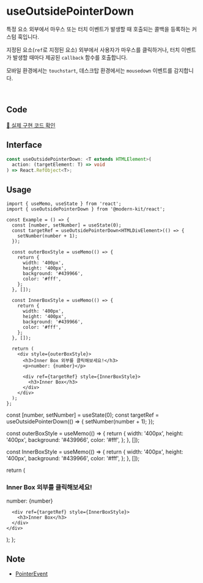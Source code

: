 
# useOutsidePointerDown

특정 요소 외부에서 마우스 또는 터치 이벤트가 발생할 때 호출되는 콜백을 등록하는 커스텀 훅입니다.

지정된 요소(`ref`로 지정된 요소) 외부에서 사용자가 마우스를 클릭하거나, 터치 이벤트가 발생할 때마다 제공된 `callback` 함수를 호출합니다. 

모바일 환경에서는 `touchstart`, 데스크탑 환경에서는 `mousedown` 이벤트를 감지합니다.

<br />

## Code
[🔗 실제 구현 코드 확인](https://github.com/modern-agile-team/modern-kit/blob/main/packages/react/src/hooks/useOutsidePointerDown/index.ts)

## Interface

```ts title="typescript"
const useOutsidePointerDown: <T extends HTMLElement>(
  action: (targetElement: T) => void
) => React.RefObject<T>;
```

## Usage
```tsx title="typescript"
import { useMemo, useState } from 'react';
import { useOutsidePointerDown } from '@modern-kit/react';

const Example = () => {
  const [number, setNumber] = useState(0);
  const targetRef = useOutsidePointerDown<HTMLDivElement>(() => {
    setNumber(number + 1);
  });
  
  const outerBoxStyle = useMemo(() => {
    return {
      width: '400px',
      height: '400px',
      background: '#439966',
      color: '#fff',
    };
  }, []);

  const InnerBoxStyle = useMemo(() => {
    return {
      width: '400px',
      height: '400px',
      background: '#439966',
      color: '#fff',
    };
  }, []);

  return (
    <div style={outerBoxStyle}>
      <h3>Inner Box 외부를 클릭해보세요!</h3>
      <p>number: {number}</p> 

      <div ref={targetRef} style={InnerBoxStyle}>
        <h3>Inner Box</h3>
      </div>
    </div>
  );
};
```

  const [number, setNumber] = useState(0);
  const targetRef = useOutsidePointerDown(() => {
    setNumber(number + 1);
  });
  
  const outerBoxStyle = useMemo(() => {
    return {
      width: '400px',
      height: '400px',
      background: '#439966',
      color: '#fff',
    };
  }, []);

  const InnerBoxStyle = useMemo(() => {
    return {
      width: '400px',
      height: '400px',
      background: '#439966',
      color: '#fff',
    };
  }, []);

  return (
    <div style={outerBoxStyle}>
      <h3>Inner Box 외부를 클릭해보세요!</h3>
      <p>number: {number}</p> 

      <div ref={targetRef} style={InnerBoxStyle}>
        <h3>Inner Box</h3>
      </div>
    </div>
  );
};

<Example />


## Note
- [PointerEvent](https://developer.mozilla.org/en-US/docs/Web/API/PointerEvent)